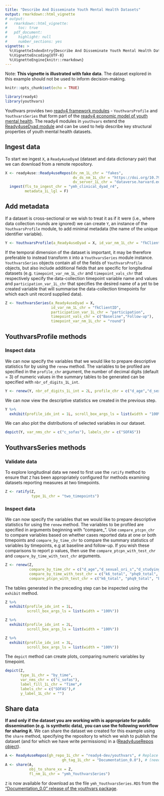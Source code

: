 ```yaml
---
title: "Describe And Disseminate Youth Mental Health Datasets"
output: rmarkdown::html_vignette
# output: 
#   rmarkdown::html_vignette:
#     toc: true
#   pdf_document:
#     highlight: null
#     number_sections: yes
vignette: >
  %\VignetteIndexEntry{Describe And Disseminate Youth Mental Health Datasets}
  %\VignetteEncoding{UTF-8}
  %\VignetteEngine{knitr::rmarkdown}
---
```


Note: **This vignette is illustrated with fake data**. The dataset explored in this example should not be used to inform decision-making.

```r
knitr::opts_chunk$set(echo = TRUE)
```
```r
library(ready4)
library(youthvars)
```

Youthvars provides two [ready4 framework modules](https://www.ready4-dev.com/docs/framework/implementation/modularity/#ready4-model-modules) - `YouthvarsProfile` and `YouthvarsSeries` that form part of the [ready4 economic model of youth mental health](https://www.ready4-dev.com/docs/model/). The ready4 modules in `youthvars` extend the [Ready4useDyad module](https://www.ready4-dev.com/docs/framework/use/authoring-data/label-data/) and can be used to help describe key structural properties of youth mental health datasets.

## Ingest data
To start we ingest  `X`, a `Ready4useDyad` (dataset and data dictionary pair) that we can download from a remote repository.

```r
X <- ready4use::Ready4useRepos(dv_nm_1L_chr = "fakes",
                               dv_ds_nm_1L_chr = "https://doi.org/10.7910/DVN/W95KED",
                               dv_server_1L_chr = "dataverse.harvard.edu") %>%
  ingest(fls_to_ingest_chr = "ymh_clinical_dyad_r4",
         metadata_1L_lgl = F)
```

## Add metadata
If a dataset is cross-sectional or we wish to treat it as if it were (i.e., where data collection rounds are ignored) we can create `Y`, an instance of the `YouthvarsProfile` module, to add minimal metadata (the name of the  unique identifier variable).

```r
Y <- YouthvarsProfile(a_Ready4useDyad = X, id_var_nm_1L_chr = "fkClientID")
```

If the temporal dimension of the dataset is important, it may be therefore preferable to instead transform `X` into a `YouthvarsSeries` module instance.  `YouthvarsSeries` objects contain all of the fields of `YouthvarsProfile` objects, but also include additional fields that are specific for longitudinal datasets (e.g. `timepoint_var_nm_1L_chr` and `timepoint_vals_chr` that respectively specify the data-collection timepoint variable name and values and `participation_var_1L_chr` that specifies the desired name of a yet to be created variable that will summarise the data-collection timepoints for which each unit record supplied data).

```r
Z <- YouthvarsSeries(a_Ready4useDyad = X,
                     id_var_nm_1L_chr = "fkClientID",
                     participation_var_1L_chr = "participation",
                     timepoint_vals_chr = c("Baseline","Follow-up"),
                     timepoint_var_nm_1L_chr = "round")
```

## YouthvarsProfile methods
### Inspect data
We can now specify the variables that we would like to prepare descriptive statistics for by using the `renew` method. The variables to be profiled are specified in the `profile_chr` argument, the number of decimal digits (default = 3) of numeric values in the summary tables to be generated can be specified with `nbr_of_digits_1L_int`.

```r
Y <- renew(Y, nbr_of_digits_1L_int = 2L, profile_chr = c("d_age","d_sexual_ori_s","d_studying_working"))
```

We can now view the descriptive statistics we created in the previous step.

```r
Y %>%
  exhibit(profile_idx_int = 1L, scroll_box_args_ls = list(width = "100%"))
```

We can also plot the distributions of selected variables in our dataset.

```r
depict(Y, var_nms_chr = c("c_sofas"), labels_chr = c("SOFAS"))
```


## YouthvarsSeries methods
### Validate data
To explore longitudinal data we need to first use the `ratify` method to ensure that `Z` has been appropriately configured for methods examining datasets reporting measures at two timepoints.

```r
Z <- ratify(Z,
            type_1L_chr = "two_timepoints")
```

### Inspect data
We can now specify the variables that we would like to prepare descriptive statistics for using the `renew` method. The variables to be profiled are specified in arguments beginning with "compare_". Use `compare_ptcpn_chr` to compare variables based on whether cases reported data at one or both timepoints and `compare_by_time_chr` to compare the summary statistics of variables by timepoints, e.g at baseline and follow-up. If you wish these comparisons to report p values, then use the `compare_ptcpn_with_test_chr` and `compare_by_time_with_test_chr` arguments.

```r
Z <- renew(Z,
           compare_by_time_chr = c("d_age","d_sexual_ori_s","d_studying_working"),
           compare_by_time_with_test_chr = c("k6_total", "phq9_total", "bads_total"),
           compare_ptcpn_with_test_chr = c("k6_total", "phq9_total", "bads_total")) 
```

The tables generated in the preceding step can be inspected using the `exhibit` method.

```r
Z %>%
  exhibit(profile_idx_int = 1L,
          scroll_box_args_ls = list(width = "100%"))
```

```r
Z %>%
  exhibit(profile_idx_int = 2L,
          scroll_box_args_ls = list(width = "100%"))
```

```r
Z %>%
  exhibit(profile_idx_int = 3L,
          scroll_box_args_ls = list(width = "100%"))
```

The `depict` method can create plots, comparing numeric variables by timepoint.

```r
depict(Z,
       type_1L_chr = "by_time",
       var_nms_chr = c("c_sofas"),
       label_fill_1L_chr = "Time",#
       labels_chr = c("SOFAS"),#
       y_label_1L_chr = "")
```

## Share data
**If and only if the dataset you are working with is appropriate for public dissemination (e.g. is synthetic data), you can use the following workflow for sharing it.**
We can share the dataset we created for this example using the `share` method, specifying the repository to which we wish to publish the dataset (and for which we have write permissions) in a ([Ready4useRepos object](https://ready4-dev.github.io/ready4use/articles/V_01.html)). 

```r
A <- Ready4useRepos(gh_repo_1L_chr = "ready4-dev/youthvars", # Replace with your repository 
                          gh_tag_1L_chr = "Documentation_0.0"), # (need write permissions).
A <- share(A,
           obj_to_share_xx = Z,
           fl_nm_1L_chr = "ymh_YouthvarsSeries")
```

`Z` is now available for download as the file `ymh_YouthvarsSeries.RDS` from the ["Documentation_0.0" release of the youthvars package](https://github.com/ready4-dev/youthvars/releases/tag/Documentation_0.0).

